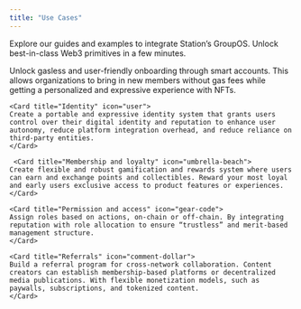 ```yaml
---
title: "Use Cases"
---
```


Explore our guides and examples to integrate Station’s GroupOS. Unlock best-in-class Web3 primitives in a few minutes. 

<CardGroup cols={1}>
    <Card Onboardi="Onboarding" icon="shield">
    Unlock gasless and user-friendly onboarding through smart accounts. This allows organizations to bring in new members without gas fees while getting a personalized and expressive experience with NFTs. 
    </Card>

    <Card title="Identity" icon="user">
    Create a portable and expressive identity system that grants users control over their digital identity and reputation to enhance user autonomy, reduce platform integration overhead, and reduce reliance on third-party entities.
    </Card>

     <Card title="Membership and loyalty" icon="umbrella-beach">
    Create flexible and robust gamification and rewards system where users can earn and exchange points and collectibles. Reward your most loyal and early users exclusive access to product features or experiences.
    </Card>

    <Card title="Permission and access" icon="gear-code">
    Assign roles based on actions, on-chain or off-chain. By integrating reputation with role allocation to ensure “trustless” and merit-based management structure.
    </Card>

    <Card title="Referrals" icon="comment-dollar">
    Build a referral program for cross-network collaboration. Content creators can establish membership-based platforms or decentralized media publications. With flexible monetization models, such as paywalls, subscriptions, and tokenized content.
    </Card>

</CardGroup>





